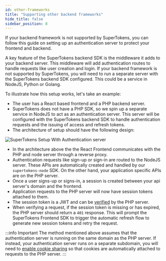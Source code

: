 ```yaml
---
id: other-frameworks
title: "Supporting other backend frameworks"
hide_title: false
sidebar_position: 8
---
```


If your backend framework is not supported by SuperTokens, you can follow this guide on setting up an authentication server to protect your frontend and backend.

A key feature of the SuperTokens backend SDK is the middleware it adds to your backend server. This middleware will add authentication routes to handle requests like user creation and login. If your backend framework is not supported by SuperTokens, you will need to run a separate server with the SuperTokens backend SDK configured. This could be a service in NodeJS, Python or Golang.

To illustrate how this setup works, let's take an example:
- The user has a React based frontend and a PHP backend server.
- SuperTokens does not have a PHP SDK, so we spin up a separate service in NodeJS to act as an authentication server. This server will be configured with the SuperTokens backend SDK to handle authentication requests and the issuing of access and refresh tokens.
- The architecture of setup should have the following design:

![SuperTokens Setup With Authentication server](/img/other-framework-setup.png)

- In the architecture above the the React Frontend communicates with the PHP and node server through a reverse proxy.
- Authentication requests like sign-up or sign-in are routed to the NodeJS server. These APIs are automatically created and handled by our `supertokens-node` SDK. On the other hand, your application specific APIs are on the PHP server.
- Once a user signs-up or signs-in, a session is created between your api server's domain and the frontend.
- Application requests to the PHP server will now have session tokens attached to them.
- The session token is a JWT and can be [verified](/docs/session/common-customizations/sessions/with-jwt/jwt-verification)  by the PHP server.
- When verifying a request, if the session token is missing or has expired, the PHP server should return a `401` response. This will prompt the SuperTokens Frontend SDK to trigger the automatic refresh flow to generate new session tokens and retry the request. 

:::info Important
The method mentioned above assumes that the authentication server is running on the same domain as the PHP server. If instead, your authentication server runs on a separate subdomain, you will need to [enable cookie sharing](/docs/session/common-customizations/sessions/multiple-api-endpoints) so that cookies are automatically attached to requests to the PHP server.
:::
